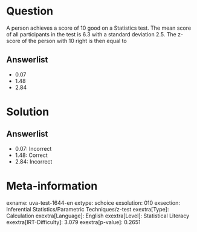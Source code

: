 Question
========

A person achieves a score of 10 good on a Statistics test. The mean score of all participants in the test is 6.3 with a standard deviation 2.5. The z-score of the person with 10 right is then equal to

Answerlist
----------

* 0.07
* 1.48
* 2.84

Solution
========

Answerlist
----------

* 0.07: Incorrect
* 1.48: Correct
* 2.84: Incorrect

Meta-information
================
exname: uva-test-1644-en
extype: schoice
exsolution: 010
exsection: Inferential Statistics/Parametric Techniques/z-test
exextra[Type]: Calculation
exextra[Language]: English
exextra[Level]: Statistical Literacy
exextra[IRT-Difficulty]: 3.079
exextra[p-value]: 0.2651

